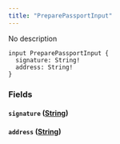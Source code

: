 ```yaml
---
title: "PreparePassportInput"
---
```


No description

```
input PreparePassportInput {
  signature: String!
  address: String!
}

```

### Fields[](#fields "Direct link to heading")

#### `signature` ([String](/developer/graphql-api/references/scalars/string))[](#signature-string "Direct link to heading")

#### `address` ([String](/developer/graphql-api/references/scalars/string))[](#address-string "Direct link to heading")